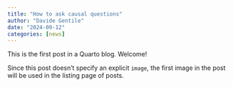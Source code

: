 ```yaml
---
title: "How to ask causal questions"
author: "Davide Gentile"
date: "2024-09-12"
categories: [news]
---
```


This is the first post in a Quarto blog. Welcome!

Since this post doesn't specify an explicit `image`, the first image in the post will be used in the listing page of posts.
